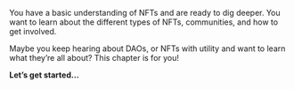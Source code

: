 You have a basic understanding of NFTs and are ready to dig deeper. You want to learn about the different types of NFTs, communities, and how to get involved.

Maybe you keep hearing about DAOs, or NFTs with utility and want to learn what they’re all about? This chapter is for you!

**Let’s get started…**
